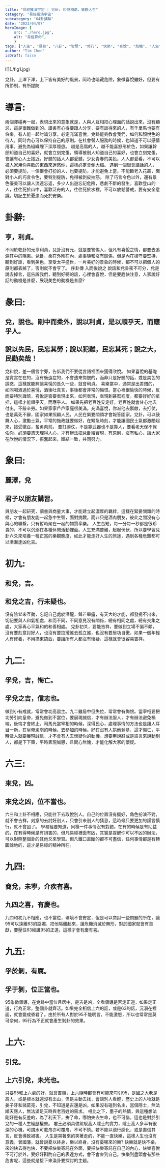 ```yaml
---
title: "易經推演宇宙 | 兌卦: 和悅相處，樂觀人生"
category: "易經推演宇宙"
subcategory: "64卦講解"
date: "2023/04/07"
heroImage: {
    src: "./hero.jpg",
    alt: "易經算命",
    }
tags: ["人生", "易經", "八卦", "智慧", "修行", "快樂", "喜悅", "危機", "人生", "分享"]
author: "Tim Chen"
isDraft: false
---
```

<p align="left">![](./fig1.jpg)</p>
<figcaption>兌卦，上澤下澤，上下皆有美好的風景，同時也暗藏危險，象徵喜悅雖好，但要有所節制，有所提防</figcaption>

# 導言:
兩個澤碰再一起，表現出來的意象就是，人與人互相把心理面的話說出來，沒有顧忌，這是很難做到的。讀書有心得要跟人分享，要有談得來的人，有千里馬也要有伯樂，有人能一起討論分享，必定充滿喜悅。兌卦能夠教會我們，如何和顏悅色的待人，同時內心可以保持自己的原則。在社會替人服務的時候，也知道不可以感情用事，避免為組織埋下深厚隱患。
越是高階的人，越不能喜怒形於色，如果讓幹部知道自己的喜好，就會立刻完蛋，領導被別人知道自己的喜好，也會立刻完蛋，會讓有心人士接近。好聽的話人人都愛聽，少女青春的美色，人人都愛看，不可以被人家用你喜歡的東西來迷惑你，這樣必定會倒大楣。
遇到一個很會講話的人，必須要提防，一個很會打扮的人，也要提防，才能避免上當。不能臨老入花叢，面對小人的巧言令色，要特別提防，免得被剝皮抽筋。
除了巧言令色以外，還有景色優美可以讓人流連忘返，多少人出遊忘記危險，悲劇不斷的發生，喜歡登山的人，往往死於山中，喜歡泛舟的人，往往死於水裡，不可以放鬆警戒，要有安全意識。切記生於憂患而死於安樂。
# 卦辭:
## 亨，利貞。
不同於乾卦的元亨利貞，兌卦沒有元，就是要警惕人，但凡有喜悅之情，都要去追溯其中的隱患。兌卦，柔在外剛在內，處事隨和沒有關係，但是內在操守要堅持，聽到好話，看到美色，享受太平盛世，一片美好的景象的時候，都不可以把個人的原則都丟掉了，否則就不會亨了。
序卦傳
入而後說之
說話和兌卦密不可分，兌是說去掉言，這告訴我們，聽到好聽的話，心裡會喜悅，但是要趕快注意，人家說好話的動機是甚麼，展現美色的動機是甚麼?
# 彖曰:
## 兌，說也。剛中而柔外，說以利貞，是以順乎天，而應乎人。
## 說以先民，民忘其勞；說以犯難，民忘其死；說之大，民勸矣哉！
兌和說，差一個言字旁，告訴我們不要從言語裡面來獲得欣悅。
如果喜悅的基礎是實實在在的，沒有後遺症的，不會遭來悔恨的，而非只是好聽的話，或是美色的誘惑，這樣就能夠讓喜悅的長久一些，就會利貞。
喜樂當中，通常是出差錯的，如同喝酒過於喜悅，酒後吐真言，事後都會非常的悔恨。當心裡很愉快的時候，反而要特別謹慎，喜悅是否要表現出來，如何表現，表現到甚麼程度，都要好好的拿捏，這樣才能順乎天，而應乎人。
如果先把老百姓安定好，老百姓就會甘心地去付出，不辭辛勞。如果家家戶戶家庭很美滿，充滿喜悅，你派他去禦敵，去打仗，也是萬死不辭，國家如果照顧人民，人民在緊要關頭才會報答國家。兌卦，可以鼓舞人心，激勵士氣，平常的施政就要做好，在緊急時刻，才能讓國民士氣都激勵起來，接受徵召，奮勇向前。
要打勝仗，不是靠武器也不是靠人，要看老天保不保佑你，必須要憑天理得人心，才有辦法把兌卦給實現，有原則，沒有私心，讓大家在欣悅的情況下，振奮起來，團結一致，共同努力。
# 象曰:
## 麗澤，兌
## 君子以朋友講習。
與朋友一起研究，讀書與商量大事，才能建立起濃厚的羈絆，這樣在緊要關頭的時候，才會有朋友能一起急中生智，面對挑戰。而非只是酒肉朋友，彼此之間沒有心與心的聯繫，只有暫時聚在一起的物質享樂。
人生苦短，每一分每一秒都是很珍貴的，不可以沉溺在各種休閒活動裡面。人生充滿苦難，起起伏伏，所以要學習兌卦六爻來培養一種正當的樂觀態度，如此才能走好人生的旅途，遇到各種危難都可以漸漸逢凶化吉。
# 初九:
## 和兌，吉。
## 和兌之吉，行未疑也。
沒有陰爻來互動，忘記自己處於潛龍，鋒芒畢露，有天大的才能，都發揚不出來，切記要與人和氣相處，和而不同，不同意見沒有關係，總有相同之處，總有交集之處，大家再心平氣和的和善相處。
兌卦初爻，要能吉祥，要做到立場不偏不頗，沒有要刻意討好人，也沒有要拉攏誰去孤立誰，也沒有要居功自傲，如果一個年輕人有修養，不用搞東搞西，要讓所有人都沒有懷疑，這樣就會很容易吉祥。
# 九二:
## 孚兌，吉，悔亡。
## 孚兌之吉，信志也。
做到小有成就，常常會功高震主。九二雖居中但失位，常常會有悔恨。當宰相要把功勞引向皇帝，避免做到不當位，要展現誠信，才有辦法服人，才有辦法避免禍端，後悔才會終止。司馬光當宰相的時候，深得民心，處理事情的方法也是讓人耳目一新，在皇帝駕崩的時候，去參加的時候，好在沒有人拱他登基，這才悔亡，平時做人就要展現誠信，才不會有人去懷疑你的動機。想要用說辭或是語言來說動別人，都是下下策，平時表現誠懇，且問心無愧，才能化解大家的懷疑。
# 六三:
## 來兌，凶。
## 來兌之凶，位不當也。
六三和上卦不相應，只能往下去取悅別人。自己的位置沒有擺好，角色扮演不對，就不會吉祥，刻意的去討好別人，只會引來別人的猜忌，這時候只要更加的謹言慎行，就不會凶了。
學易經要知道，同樣一件事情沒有對錯，在有的時候是有助益的，在有得時候是有損害的，但凡易經裡面有凶，其實是提醒你可以不凶的辦法，可以對照整個卦的其他爻來學習。但凡鐵口直斷的都不可盡信，任何事情都是有轉圜餘地的，這才是易經的精神所在。
# 九四:
## 商兌，未寧，介疾有喜。
## 九四之喜，有慶也。
九四和初九不相應，也不當位，環境不會安定，但是可以商討一些問題的所在，讓95可以遠離63的諂媚，把他隔離起來，讓危機消滅於無形，對於國家就會有貢獻，要壓住63維護95的正道，這樣才會有慶有喜。
# 九五:
## 孚於剝，有厲。
## 孚于剝，位正當也。
95象徵領導，在兌卦中當位且居中，是吉是凶，全看領導是否走正道，如果走正道，行為正常，整個卦就齊活。如果完全相信上六的話，或是63的話，沉溺在裡面，就會變成昏君了。由於所有人對於95不能明言，不能激怒，所以也常常是莫可奈何，95行為不正就會產生剝卦的效果。
# 上六:
## 引兌。
## 上六引兌，未光也。
只要95和上六處的好，就會吉順，上六隨時都會有可能來勾引95，是國之大老是高人，或是根本就還沒有出山，但是主動去找，會讓別人看輕，歷史上的人物就是姜子牙和諸葛亮，引兌，不知道是吉還是凶，如果沒有碰到名主，當個隱士，無法順天應人，無法滿足天時與老百姓的需求。
相比之下，墨子的熱情，與這種想法剛好是有反差的，為了利天下，拚了命，哪怕失去生命，也不可惜，這也是對於引兌的一種人生經歷權勢。
君王必須具備駕馭高人隱士的實力，隱士高人多半有很深的心機，可謂水可載舟亦可覆舟，不可不慎。若不能以德行感化，或是盡信其言，反會導致禍害。
人生是哭著來的笑著走的，不能一直快樂，這樣人生也沒有意義，曾國藩，就曾說憂以終身，樂以終身，沒有憂哪來的樂? 快樂就是快不樂，來的快去得也快，不要把快樂寄託在外面，要把快樂寄託在自己的內心，快樂喜悅不可行於外，要好好斟酌自己的表達方式，會不會害到自己。快樂到盡頭會有那些危害呢，這些就是接下來渙卦要探討的主題。